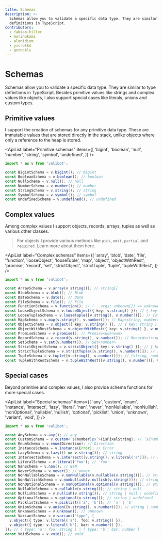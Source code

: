 ```yaml
---
title: Schemas
description: >-
  Schemas allow you to validate a specific data type. They are similar to type
  definitions in TypeScript.
contributors:
  - fabian-hiller
  - morinokami
  - alonidiom
  - yicrotkd
  - gotnoklu
---
```



# Schemas

Schemas allow you to validate a specific data type. They are similar to type definitions in TypeScript. Besides primitive values like strings and complex values like objects, I also support special cases like literals, unions and custom types.

## Primitive values

I support the creation of schemas for any primitive data type. These are immutable values that are stored directly in the stack, unlike objects where only a reference to the heap is stored.

<ApiList
  label="Primitive schemas"
  items={[
    'bigint',
    'boolean',
    'null',
    'number',
    'string',
    'symbol',
    'undefined',
  ]}
/>

```ts
import * as v from 'valibot';

const BigintSchema = v.bigint(); // bigint
const BooleanSchema = v.boolean(); // boolean
const NullSchema = v.null(); // null
const NumberSchema = v.number(); // number
const StringSchema = v.string(); // string
const SymbolSchema = v.symbol(); // symbol
const UndefinedSchema = v.undefined(); // undefined
```

## Complex values

Among complex values I support objects, records, arrays, tuples as well as various other classes.

> For objects I provide various methods like <Link href="/api/pick/">`pick`</Link>, <Link href="/api/omit/">`omit`</Link>, <Link href="/api/partial/">`partial`</Link> and <Link href="/api/required/">`required`</Link>. Learn more about them <Link href="/guides/methods/#object-methods">here</Link>.

<ApiList
  label="Complex schemas"
  items={[
    'array',
    'blob',
    'date',
    'file',
    'function',
    'looseObject',
    'looseTuple',
    'map',
    'object',
    'objectWithRest',
    'promise',
    'record',
    'set',
    'strictObject',
    'strictTuple',
    'tuple',
    'tupleWithRest',
  ]}
/>

```ts
import * as v from 'valibot';

const ArraySchema = v.array(v.string()); // string[]
const BlobSchema = v.blob(); // Blob
const DateSchema = v.date(); // Date
const FileSchema = v.file(); // File
const FunctionSchema = v.function(); // (...args: unknown[]) => unknown
const LooseObjectSchema = v.looseObject({ key: v.string() }); // { key: string }
const LooseTupleSchema = v.looseTuple([v.string(), v.number()]); // [string, number]
const MapSchema = v.map(v.string(), v.number()); // Map<string, number>
const ObjectSchema = v.object({ key: v.string() }); // { key: string }
const ObjectWithRestSchema = v.objectWithRest({ key: v.string() }, v.null()); // { key: string } & { [key: string]: null }
const PromiseSchema = v.promise(); // Promise<unknown>
const RecordSchema = v.record(v.string(), v.number()); // Record<string, number>
const SetSchema = v.set(v.number()); // Set<number>
const StrictObjectSchema = v.strictObject({ key: v.string() }); // { key: string }
const StrictTupleSchema = v.strictTuple([v.string(), v.number()]); // [string, number]
const TupleSchema = v.tuple([v.string(), v.number()]); // [string, number]
const TupleWithRestSchema = v.tupleWithRest([v.string(), v.number()], v.null()); // [string, number, ...null[]]
```

## Special cases

Beyond primitive and complex values, I also provide schema functions for more special cases.

<ApiList
  label="Special schemas"
  items={[
    'any',
    'custom',
    'enum',
    'instance',
    'intersect',
    'lazy',
    'literal',
    'nan',
    'never',
    'nonNullable',
    'nonNullish',
    'nonOptional',
    'nullable',
    'nullish',
    'optional',
    'picklist',
    'union',
    'unknown',
    'variant',
    'void',
  ]}
/>

```ts
import * as v from 'valibot';

const AnySchema = v.any(); // any
const CustomSchema = v.custom<`${number}px`>(isPixelString); // `${number}px`
const EnumSchema = v.enum(Direction); // Direction
const InstanceSchema = v.instance(Error); // Error
const LazySchema = v.lazy(() => v.string()); // string
const IntersectSchema = v.intersect([v.string(), v.literal('a')]); // string & 'a'
const LiteralSchema = v.literal('foo'); // 'foo'
const NanSchema = v.nan(); // NaN
const NeverSchema = v.never(); // never
const NonNullableSchema = v.nonNullable(v.nullable(v.string())); // string
const NonNullishSchema = v.nonNullish(v.nullish(v.string())); // string
const NonOptionalSchema = v.nonOptional(v.optional(v.string())); // string
const NullableSchema = v.nullable(v.string()); // string | null
const NullishSchema = v.nullish(v.string()); // string | null | undefined
const OptionalSchema = v.optional(v.string()); // string | undefined
const PicklistSchema = v.picklist(['a', 'b']); // 'a' | 'b'
const UnionSchema = v.union([v.string(), v.number()]); // string | number
const UnknownSchema = v.unknown(); // unknown
const VariantSchema = v.variant('type', [
  v.object({ type: v.literal('a'), foo: v.string() }),
  v.object({ type: v.literal('b'), bar: v.number() }),
]); // { type: 'a'; foo: string } | { type: 'b'; bar: number }
const VoidSchema = v.void(); // void
```

